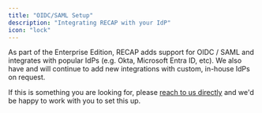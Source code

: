 ```yaml
---
title: "OIDC/SAML Setup"
description: "Integrating RECAP with your IdP"
icon: "lock"
---
```


As part of the Enterprise Edition, RECAP adds support for OIDC / SAML and integrates with popular
IdPs (e.g. Okta, Microsoft Entra ID, etc). We also have and will continue to add new integrations with custom, in-house IdPs on request.

If this is something you are looking for, please [reach to us directly](https://docs.RECAP.work/contact_us) and we'd be happy to work with
you to set this up.
